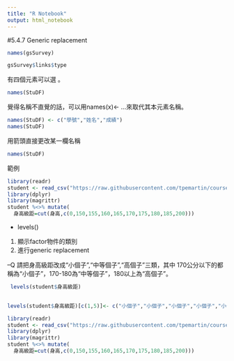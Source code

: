 ```yaml
---
title: "R Notebook"
output: html_notebook
---
```

#5.4.7 Generic replacement

```r
names(gsSurvey)


```

```r
gsSurvey$links$type

```
有四個元素可以選
。

```r
names(StuDF)
```
覺得名稱不直覺的話，可以用names(x)<- ...來取代其本元素名稱。
```r
names(StuDF) <- c("學號","姓名","成績")
names(StuDF)
```
用箭頭直接更改某一欄名稱
```r
names(StuDF)
```




範例
```r
library(readr)
student <- read_csv("https://raw.githubusercontent.com/tpemartin/course-107-1-programming-for-data-science/master/data/student.csv")
library(dplyr)
library(magrittr)
student %<>% mutate(
  身高級距=cut(身高,c(0,150,155,160,165,170,175,180,185,200)))

```

 - levels()
  1. 顯示factor物件的類別
  2. 進行generic replacement
  
 --Q
 請把身高級距改成“小個子”,“中等個子”,“高個子”三類，其中 170公分以下的都稱為“小個子”，170-180為“中等個子”，180以上為“高個子”。
 
```r
 
 levels(student$身高級距)
 
```

```r
levels(student$身高級距)[c(1,5)]<- c("小個子","小個子","小個子","小個子","小個子","中等個子","中等個子","高個子","高個子")

```

```r
library(readr)
student <- read_csv("https://raw.githubusercontent.com/tpemartin/course-107-1-programming-for-data-science/master/data/student.csv")
library(dplyr)
library(magrittr)
student %<>% mutate(
  身高級距=cut(身高,c(0,150,155,160,165,170,175,180,185,200)))
```